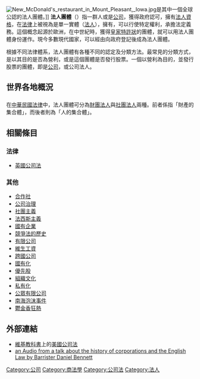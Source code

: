 {{NoteTA
|zh-hant:法人團體;zh-hk:法團;
}}
[[File:New_McDonald's_restaurant_in_Mount_Pleasant,_Iowa.jpg|thumb]]是其中一個全球公認的法人團體。]]
'''法人團體'''（{{lang-en|'''Corporation'''}}）指一群人或是[[公司|公司]]，獲得政府認可，擁有[[法人資格|法人資格]]，在[[法律|法律]]上被視為是單一實體（[[法人|法人]]），擁有{{link-en|法定資格|Capacity (law)}}，可以行使特定權利，承擔法定義務。這個概念起源於歐洲，在中世紀時，獲得[[皇家特許狀|皇家特許狀]]的團體，就可以用法人團體身份運作。現今多數現代國家，可以經由向政府登記後成為法人團體。

根據不同法律體系，法人團體有各種不同的認定及分類方法。最常見的分類方式，是以其目的是否為營利，或是這個團體是否發行股票。一個以營利為目的，並發行股票的團體，即是[[公司|公司]]，或公司法人。

== 世界各地概況 ==
=== {{ROC}} ===
在[[中華民國法律|中華民國法律]]中，法人團體可分為[[財團法人|財團法人]]與[[社團法人|社團法人]]兩種。前者係指「財產的集合體」，而後者則為「人的集合體」。

== 相關條目 ==
=== 法律 ===
* [[英國公司法|英國公司法]]

=== 其他 ===
* [[合作社|合作社]]
* [[公司治理|公司治理]]
* [[社團主義|社團主義]]
* [[法西斯主義|法西斯主義]]
* [[國有企業|國有企業]]
* [[競爭法的歷史|競爭法的歷史]]
* [[有限公司|有限公司]]
* [[維生工資|維生工資]]
* [[跨國公司|跨國公司]]
* [[國有化|國有化]]
* [[優先股|優先股]]
* [[組織文化|組織文化]]
* [[私有化|私有化]]
* [[公眾有限公司|公眾有限公司]]
* [[南海泡沫事件|南海泡沫事件]]
* [[鬱金香狂熱|鬱金香狂熱]]

== 外部連結 ==
{{wikiquote|Corporations}}
* [[維基教科書|維基教科書]]上的[[:en:b:US_Corporate_Law|美國公司法]]
* [http://www.brh.org.uk/dwtf2008/kcc.html an Audio from a talk about the history of corporations and the English Law by Barrister Daniel Bennett] {{Wayback|url=http://www.brh.org.uk/dwtf2008/kcc.html |date=20101123020928 }}

{{DEFAULTSORT:Corporation}}
[[Category:公司|Category:公司]]
[[Category:商法學|Category:商法學]]
[[Category:公司法|Category:公司法]]
[[Category:法人|Category:法人]]